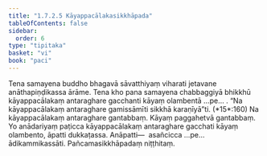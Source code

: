 ```yaml
---
title: "1.7.2.5 Kāyappacālakasikkhāpada"
tableOfContents: false
sidebar:
  order: 6
type: "tipitaka"
basket: "vi"
book: "paci"
---
```



<DynamicBreadcrumb />

<Division number="590" book="paci">

<Paragraph number="1755" book="paci">
Tena samayena buddho bhagavā sāvatthiyaṃ viharati jetavane anāthapiṇḍikassa ārāme. Tena kho pana samayena chabbaggiyā bhikkhū kāyappacālakaṃ antaraghare gacchanti kāyaṃ olambentā …pe… .
</Paragraph>

<Paragraph number="1756" book="paci">
<Emphasis>“Na kāyappacālakaṃ antaraghare gamissāmīti sikkhā karaṇīyā”</Emphasis>ti. (*15*:<Emphasis>160</Emphasis>)
</Paragraph>

<Paragraph number="1757" book="paci">
Na kāyappacālakaṃ antaraghare gantabbaṃ. Kāyaṃ paggahetvā gantabbaṃ. Yo anādariyaṃ paṭicca kāyappacālakaṃ antaraghare gacchati kāyaṃ olambento, āpatti dukkaṭassa.
</Paragraph>

<Paragraph number="1758" book="paci">
Anāpatti—  asañcicca …pe…  ādikammikassāti.

</Paragraph>
</Division>

<Paragraph number="1759" type="center" book="paci">
Pañcamasikkhāpadaṃ niṭṭhitaṃ.
</Paragraph>